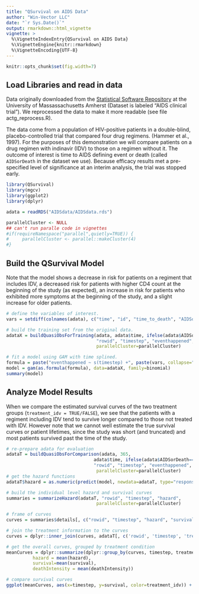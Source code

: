 ```yaml
---
title: "QSurvival on AIDS Data"
author: "Win-Vector LLC"
date: "`r Sys.Date()`"
output: rmarkdown::html_vignette
vignette: >
  %\VignetteIndexEntry{QSurvival on AIDS Data}
  %\VignetteEngine{knitr::rmarkdown}
  %\VignetteEncoding{UTF-8}
---
```


```r
knitr::opts_chunk$set(fig.width=7)
```

## Load Libraries and read in data

Data originally downloaded from the [Statistical Software Repository](https://www.umass.edu/statdata/statdata/data/)
at the University of Massassachusetts Amherst (Dataset is labeled "AIDS clinical trial"). We reprocessed the data to make it more readable (see file actg_reprocess.R). 

The data come from a population of HIV-positive patients in a double-blind, placebo-controlled trial that compared four
drug regimens. (Hammer et al., 1997).  For the purposes of this demonstration we will compare patients on a drug regimen with indinavir (IDV) to those on a regimen without it. The outcome of interest is time  to AIDS defining event or death (called `AIDSorDeath` in the dataset we use).  Because efficacy results met a pre-specified level of significance at an interim analysis, the trial was stopped early.


```r
library(QSurvival)
library(mgcv)
library(ggplot2)
library(dplyr)

adata = readRDS("AIDSdata/AIDSdata.rds")

parallelCluster <- NULL
## can't run paralle code in vignettes
#if(requireNamespace("parallel",quietly=TRUE)) {
#     parallelCluster <- parallel::makeCluster(4)
#}
```

## Build the QSurvival Model

Note that the model shows a decrease in risk for patients on a regiment that includes IDV, a decreased risk for patients with higher CD4 count at the beginning of the study (as expected), an increase in risk for patients who exhibited more symptoms at the beginning of the study, and a slight increase for older patients.

```r
# define the variables of interest.
vars = setdiff(colnames(adata), c("time", "id", "time_to_death", "AIDSorDeath", "death", "treatment_gp"))

# build the training set from the original data. 
adataX = buildQuasiObsForTraining(adata, adata$time, ifelse(adata$AIDSorDeath==1, adata$time, NA),
                                  "rowid", "timestep", "eventhappened",
                                  parallelCluster=parallelCluster)

# fit a model using GAM with time splined.
formula = paste("eventhappened ~ s(timestep) +", paste(vars, collapse="+"))
model = gam(as.formula(formula), data=adataX, family=binomial)
summary(model)
```

## Analyze Model Results

When we compare the estimated survival curves of the two treatment groups (`treatment_idv = TRUE/FALSE`), we see that the patients with a regiment including IDV tend to survive longer compared to those not treated with IDV. However note that we cannot well estimate the true survival curves or patient lifetimes, since the study was short (and truncated) and most patients survived past the time of the study.

```r
# re-prepare adata for evaluation
adataT = buildQuasiObsForComparison(adata, 365,
                                 adata$time, ifelse(adata$AIDSorDeath==1, adata$time, NA),
                                 "rowid", "timestep", "eventhappened",
                                  parallelCluster=parallelCluster)
# get the hazard functions
adataT$hazard = as.numeric(predict(model, newdata=adataT, type="response"))

# build the individual level hazard and survival curves
summaries = summarizeHazard(adataT, "rowid", "timestep", "hazard",
                                  parallelCluster=parallelCluster)

# frame of curves
curves = summaries$details[, c("rowid", "timestep", "hazard", "survival", "deathIntensity")]

# join the treatment information to the curves
curves = dplyr::inner_join(curves, adataT[, c('rowid', 'timestep', 'treatment_idv')], by=c("rowid", "timestep"))

# get the overall curves, grouped by treatment condition
meanCurves = dplyr::summarize(dplyr::group_by(curves, timestep, treatment_idv),
          hazard = mean(hazard),
          survival=mean(survival),
          deathIntensity = mean(deathIntensity))

# compare survival curves
ggplot(meanCurves, aes(x=timestep, y=survival, color=treatment_idv)) + geom_line()



```

